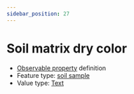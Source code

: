 ```yaml
---
sidebar_position: 27
---
```



# Soil matrix dry color

- [Observable property](/viewers/dawe-vocabs?uri=https://linked.data.gov.au/def/nrm/2a5c4ab0-124b-4430-a612-e069173bc82a) definition
- Feature type: [soil sample](http://linked.data.gov.au/def/tern-cv/06461021-a6c2-4175-9651-23653c2b9116)
- Value type: [Text](https://w3id.org/tern/ontologies/tern/Text)

<Example
  protocolModule="soil-pit-characterization"
  observableProperty="https://linked.data.gov.au/def/nrm/2a5c4ab0-124b-4430-a612-e069173bc82a"
/>
